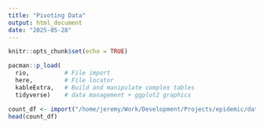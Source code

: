 ```yaml
---
title: "Pivoting Data"
output: html_document
date: "2025-05-28"
---
```


```r
knitr::opts_chunk$set(echo = TRUE)
```

```r
pacman::p_load(
  rio,          # File import
  here,         # File locator
  kableExtra,   # Build and manipulate complex tables
  tidyverse)    # data management + ggplot2 graphics
```

```r
count_df <- import("/home/jeremy/Work/Development/Projects/epidemic/datasets/malaria_facility_count_data.rds")
head(count_df)
```
